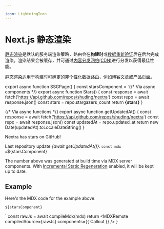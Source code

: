 ```yaml
---

icon: LightningIcon
---
```



# Next.js 静态渲染

[静态渲染](https://nextjs.org/docs/app/building-your-application/rendering/server-components#static-rendering-default)是默认的服务端渲染策略，路由会在**构建时**或[数据重新验证](https://nextjs.org/docs/app/building-your-application/data-fetching/incremental-static-regeneration)后在后台完成渲染。渲染结果会被缓存，并可通过[内容分发网络(CDN)](https://developer.mozilla.org/docs/Glossary/CDN)进行分发以获得最佳性能。

静态渲染适用于构建时可确定的非个性化数据路由，例如博客文章或产品页面。

<SSGPage />

export async function SSGPage() {
  const starsComponent = `{/* Via async components */}
export async function Stars() {
  const response = await fetch('https://api.github.com/repos/shuding/nextra')
  const repo = await response.json()
  const stars = repo.stargazers_count
  return <b>{stars}</b>
}

{/* Via async functions */}
export async function getUpdatedAt() {
  const response = await fetch('https://api.github.com/repos/shuding/nextra')
  const repo = await response.json()
  const updatedAt = repo.updated_at
  return new Date(updatedAt).toLocaleDateString()
}

<Callout emoji="🏆">
  Nextra has <Stars /> stars on GitHub!

  Last repository update _{await getUpdatedAt()}_.
</Callout>`
  const mdx = `${starsComponent}

The number above was generated at build time via MDX server components. With
[Incremental Static Regeneration](https://nextjs.org/docs/app/building-your-application/data-fetching/incremental-static-regeneration)
enabled, it will be kept up to date.

## Example

Here's the MDX code for the example above:

~~~mdx filename="MDX"
${starsComponent}
~~~
`
  const rawJs = await compileMdx(mdx)
  return <MDXRemote compiledSource={rawJs} components={{ Callout }} />
}